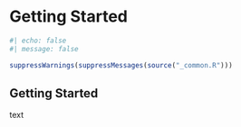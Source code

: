 # Getting Started {#sec-part}

```r
#| echo: false
#| message: false

suppressWarnings(suppressMessages(source("_common.R")))
```

## Getting Started

text
